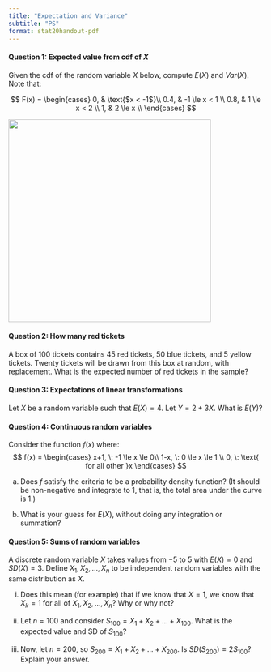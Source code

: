 ```yaml
---
title: "Expectation and Variance"
subtitle: "PS"
format: stat20handout-pdf
---
```


#### Question 1:  Expected value from cdf of $X$
Given the cdf of the random variable $X$ below, compute $E(X)$ and $Var(X)$. Note that:

$$
F(x) = \begin{cases}
			0, & \text{$x < -1$}\\
            0.4, & -1 \le x < 1 \\
            0.8, & 1 \le x < 2 \\
            1, & 2 \le x \\
		 \end{cases}
$$		 


![](images/question-1-cdf.png){fig-align="center" width="400"}

\vspace{2.5cm}


#### Question 2: How many red tickets 

A box of 100 tickets contains 45 red tickets, 50 blue tickets,
  and 5 yellow tickets. Twenty tickets will be drawn from this box at
  random, with replacement. What is the expected number of red tickets in the sample?


\vspace{2cm}


#### Question 3: Expectations of linear transformations

Let $X$ be a random variable such that $E(X) = 4$. Let $Y = 2 + 3X$. What is $E(Y)$?

\vspace{3cm}




#### Question 4: Continuous random variables

Consider the function $f(x)$ where:
$$
f(x) = \begin{cases}
x+1, \: -1 \le x \le 0\\
1-x, \: 0 \le x \le 1 \\
0, \: \text{ for all other }x
\end{cases}
$$

(a) Does $f$ satisfy the criteria to be a probability density function? (It should be non-negative and integrate to 1, that is, the total area under the curve is 1.)    

\vspace{5cm}


(b) What is your guess for $E(X)$, without doing any integration or summation?


\vspace{3cm}


#### Question 5: Sums of random variables

A discrete random variable $X$ takes values from $-5$ to $5$ with $E(X) = 0$ and $SD(X) = 3$. Define $X_1, X_2, \ldots, X_n$ to be independent random variables with the same distribution as $X$. 

(i) Does this mean (for example) that if we know that $X = 1$, we know that $X_k = 1$ for all of $X_1, X_2, \ldots, X_n$? Why or why not?

\vspace{2cm}

(ii) Let $n = 100$ and consider $S_{100} = X_1 + X_2 + \ldots + X_{100}$. What is the expected value and SD of $S_{100}$?

\vspace{3cm}

(iii) Now, let $n = 200$, so $S_{200} =  X_1 + X_2 + \ldots + X_{200}$. Is $SD(S_{200}) = 2 S_{100}$? Explain your answer.

\vspace{3cm}




